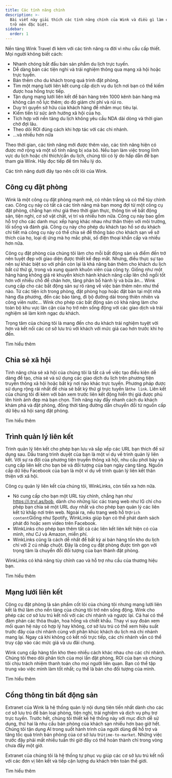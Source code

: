 ```yaml
---
title: Các tính năng chính
description: >-
  Bài viết này giải thích các tính năng chính của Wink và điều gì làm chúng tôi
  trở nên đặc biệt.
sidebar:
  order: 1
---
```


Nền tảng Wink Travel đi kèm với các tính năng ra đời vì nhu cầu cấp thiết. Mọi người không biết cách:

* Nhanh chóng bắt đầu bán sản phẩm du lịch trực tuyến.
* Dễ dàng bán các tiện nghi và trải nghiệm thông qua mạng xã hội hoặc trực tuyến.
* Bán thêm cho du khách trong quá trình đặt phòng.
* Tìm một mạng lưới liên kết cung cấp dịch vụ du lịch nơi bạn có thể kiếm được hoa hồng trực tiếp.
* Tận dụng mạng lưới liên kết để bán hàng trên 1000 kênh bán hàng mà không cần nỗ lực thêm; do đó giảm chi phí và rủi ro.
* Duy trì quyền sở hữu của khách hàng để nhắm mục tiêu lại.
* Kiếm tiền từ sức ảnh hưởng xã hội của họ.
* Tích hợp với nền tảng du lịch không yêu cầu NDA dài dòng và thời gian chờ đợi lâu.
* Theo dõi ROI đúng cách khi hợp tác với các chi nhánh.
* ...và nhiều hơn nữa

Theo thời gian, các tính năng mới được thêm vào, các tính năng hiện có được mở rộng và một số tính năng bị xóa bỏ. Nếu bạn làm việc trong lĩnh vực du lịch hoặc chỉ thích/cần du lịch, chúng tôi có lý do hấp dẫn để bạn tham gia Wink. Hãy đọc tiếp để tìm hiểu lý do.

Các tính năng dưới đây tạo nên cốt lõi của Wink.

## Công cụ đặt phòng

Wink là một công cụ đặt phòng mạnh mẽ, có nhãn trắng và có thể tùy chỉnh cao. Công cụ này có tất cả các tính năng mà bạn mong đợi từ một công cụ đặt phòng, chẳng hạn như giá theo thời gian thực, thông tin về bất động sản, tiện nghi, cơ sở vật chất, vị trí và nhiều hơn nữa. Công cụ này bao gồm hỗ trợ cho các danh mục xếp hạng khác nhau như thân thiện với môi trường, lối sống và đánh giá. Công cụ này cho phép du khách tạo hồ sơ du khách chi tiết mà công cụ này có thể chia sẻ để thông báo cho khách sạn về sở thích của họ, loại dị ứng mà họ mắc phải, số điện thoại khẩn cấp và nhiều hơn nữa.

Công cụ đặt phòng của chúng tôi làm cho mỗi bất động sản và điểm đến trở nên tuyệt đẹp với giao diện được thiết kế đẹp mắt. Nhưng, điều thực sự tạo nên sự khác biệt so với phần còn lại là khả năng bán thêm cho khách du lịch bất cứ thứ gì, trong và xung quanh khuôn viên của công ty. Giống như một hãng hàng không giá rẻ khuyến khích hành khách nâng cấp lên chỗ ngồi tốt hơn với nhiều chỗ để chân hơn, tăng phân bổ hành lý và bữa ăn... Wink cung cấp cho các bất động sản sự rõ ràng về việc bán thêm nên như thế nào. Từ các tiện ích trong phòng, đặt phòng họp hoặc đặt bàn tại một nhà hàng địa phương, đến các bảo tàng, đi bộ đường dài trong thiên nhiên và công viên nước... Wink cho phép các bất động sản có khả năng làm cho toàn bộ khu vực lân cận của họ trở nên sống động với các giao dịch và trải nghiệm sẽ làm kinh ngạc du khách.

Trọng tâm của chúng tôi là mang đến cho du khách trải nghiệm tuyệt vời hơn và kết nối các cơ sở lưu trú với khách với mức giá cao hơn trước khi họ đến.

<LinkButton href="/booking-engine/in-a-nutshell">
  Tìm hiểu thêm
</LinkButton>


## Chia sẻ xã hội

Tính năng chia sẻ xã hội của chúng tôi là tất cả về việc tạo điều kiện dễ dàng để tạo, chia sẻ và sử dụng các giao dịch du lịch trên phương tiện truyền thông xã hội hoặc bất kỳ nơi nào khác trực tuyến. Phương pháp được sử dụng rộng rãi nhất để chia sẻ bất kỳ thứ gì trực tuyến là`the link`. Liên kết của chúng tôi đi kèm với bản xem trước liên kết động hiển thị giá được phủ lên hình ảnh đẹp mà bạn chọn. Tính năng này đẩy nhanh cách du khách khám phá và đặt phòng, đồng thời tăng đường dẫn chuyển đổi từ nguồn cấp dữ liệu xã hội sang đặt phòng​​.

<LinkButton href="/studio/shareable-links">
  Tìm hiểu thêm
</LinkButton>


## Trình quản lý liên kết

Trình quản lý liên kết cho phép bạn lưu và sắp xếp các URL bạn thích để sử dụng sau. Dấu trang trình duyệt của bạn là một ví dụ về trình quản lý liên kết. Với sự ra đời của phương tiện truyền thông xã hội, nhu cầu phơi bày và cung cấp liên kết cho bạn bè và đối tượng của bạn ngày càng tăng. Nguồn cấp dữ liệu Facebook của bạn là một ví dụ về trình quản lý liên kết thân thiện với xã hội.

Công cụ quản lý liên kết của chúng tôi, WinkLinks, còn tiến xa hơn nữa.

* Nó cung cấp cho bạn một URL tùy chỉnh, chẳng hạn như https://i.trvl.as/bob, dành cho những lúc các trang web như IG chỉ cho phép bạn chia sẻ một URL duy nhất và cho phép bạn quản lý các liên kết từ khắp nơi trên web. Ngoài ra, nếu trang web hỗ trợ`rich content`Giống như Spotify, WinkLinks giúp bạn có thể phát danh sách phát đó hoặc xem video trên Facebook.
* WinkLinks cho phép bạn thêm tất cả các liên kết liên kết hiện có của mình, như CJ và Amazon, miễn phí.
* WinkLinks cũng là cách dễ nhất để bất kỳ ai bán hàng tồn kho du lịch chỉ với 2 cú nhấp chuột. Đây là công cụ đặt phòng được tinh gọn với trọng tâm là chuyển đổi đối tượng của bạn thành đặt phòng.

WinkLinks có khả năng tùy chỉnh cao và hỗ trợ nhu cầu của thương hiệu bạn.

<LinkButton href="/link-manager/wink-links">
  Tìm hiểu thêm
</LinkButton>


## Mạng lưới liên kết

Công cụ đặt phòng là sản phẩm cốt lõi của chúng tôi nhưng mạng lưới liên kết là thứ làm cho nền tảng của chúng tôi trở nên sống động. Wink cho phép các cơ sở lưu trú kết nối với các chi nhánh và ngược lại. Cả hai có thể đàm phán các thỏa thuận, hoa hồng và chiết khấu. Thay vì suy đoán xem mối quan hệ này có hợp lý hay không, cơ sở lưu trú có thể xem hiệu suất trước đây của chi nhánh cùng với phân khúc khách du lịch mà chi nhánh mang lại. Ngay cả khi không có kết nối trực tiếp, các chi nhánh vẫn có thể truy cập vào các mức giá và ưu đãi chung.

Wink cung cấp hàng tồn kho theo nhiều cách khác nhau cho các chi nhánh. Chúng tôi theo dõi phân tích của mọi lần đặt phòng, ROI của bạn và chúng tôi chịu trách nhiệm thanh toán cho mọi người liên quan. Bạn có thể tập trung vào việc mình làm tốt nhất; cụ thể là bán cho đối tượng của mình.

<LinkButton href="/studio/what-is-studio">
  Tìm hiểu thêm
</LinkButton>


## Cổng thông tin bất động sản

Extranet của Wink là hệ thống quản lý nội dung tiên tiến nhất dành cho các cơ sở lưu trú để bán loại phòng, tiện nghi, trải nghiệm và dịch vụ phụ trợ trực tuyến. Trước hết, chúng tôi thiết kế hệ thống này với mục đích dễ sử dụng, thứ hai là nhu cầu bán phòng của khách sạn nhiều hơn bao giờ hết. Chúng tôi tận dụng AI trong suốt hành trình của người dùng để hỗ trợ và tăng tốc quá trình bán phòng của cơ sở lưu trú`time-to-market`. Những việc trước đây phải mất nhiều tuần thì giờ đây có thể hoàn thành chỉ trong vòng chưa đầy một giờ.

Extranet của chúng tôi là hệ thống tự phục vụ giúp các cơ sở lưu trú kết nối với các đơn vị liên kết và tiếp cận lượng du khách trên toàn thế giới.

<LinkButton href="/extranet/what-is-extranet">
  Tìm hiểu thêm
</LinkButton>

